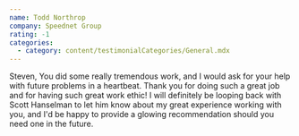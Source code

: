 ```yaml
---
name: Todd Northrop
company: Speednet Group
rating: -1
categories:
  - category: content/testimonialCategories/General.mdx
---
```


Steven, You did some really tremendous work, and I would ask for your help with future problems in a heartbeat. Thank you for doing such a great job and for having such great work ethic!
I will definitely be looping back with Scott Hanselman to let him know about my great experience working with you, and I'd be happy to provide a glowing recommendation should you need one in the future.
